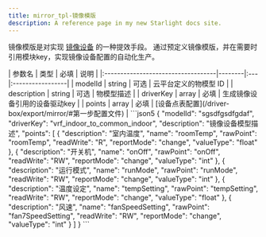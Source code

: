 ```yaml
---
title: mirror_tpl-镜像模版
description: A reference page in my new Starlight docs site.
---
```



镜像模版是对实现 [镜像设备](/driver-box/export/mirror/) 的一种提效手段。
通过预定义镜像模版，并在需要时引用模块key，实现镜像设备配置的自动化生产。

<Tabs>
    <TabItem label="接口定义" icon="document">
        | 参数名                                | 类型     | 必填 | 说明               |
        |:-----------------------------------|--------|:---|:-----------------|
        | modelId                            | string | 可选 | 云平台定义的物模型 ID           |
        | description                        | string | 可选 | 物模型描述           |
        | driverKey         | array | 必填 | 生成镜像设备引用的设备驱动key             |
        | points | array | 必填 | [设备点表配置](/driver-box/export/mirror/#第一步配置文件)           |
    </TabItem>
    <TabItem label="example.json" icon="seti:json">
        ```json5
        {
            "modelId": "sgsdfgsdfgdaf",
            "driverKey": "vrf_indoor_to_common_indoor",
            "description": "镜像设备模型描述",
            "points": [
                {
                    "description": "室内温度",
                    "name": "roomTemp",
                    "rawPoint": "roomTemp",
                    "readWrite": "R",
                    "reportMode": "change",
                    "valueType": "float"
                },
                {
                    "description": "开关机",
                    "name": "onOff",
                    "rawPoint": "onOff",
                    "readWrite": "RW",
                    "reportMode": "change",
                    "valueType": "int"
                },
                {
                    "description": "运行模式",
                    "name": "runMode",
                    "rawPoint": "runMode",
                    "readWrite": "RW",
                    "reportMode": "change",
                    "valueType": "int"
                },
                {
                    "description": "温度设定",
                    "name": "tempSetting",
                    "rawPoint": "tempSetting",
                    "readWrite": "RW",
                    "reportMode": "change",
                    "valueType": "float"
                },
                {
                    "description": "风速",
                    "name": "fanSpeedSetting",
                    "rawPoint": "fan7SpeedSetting",
                    "readWrite": "RW",
                    "reportMode": "change",
                    "valueType": "int"
                }
            ]
        }
        ```
    </TabItem>
</Tabs>

